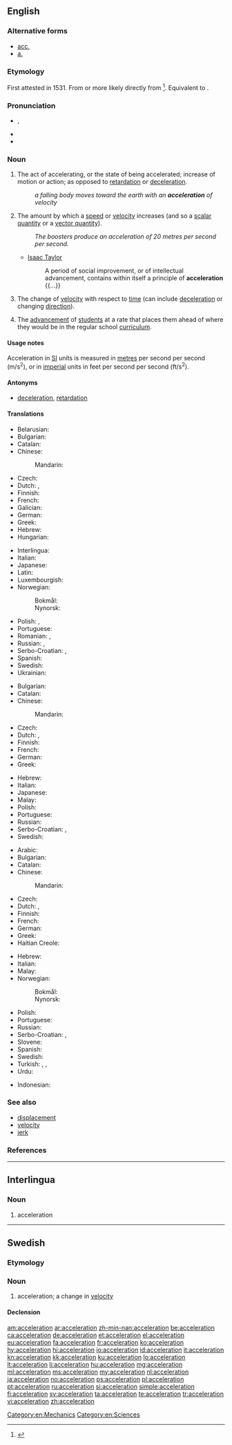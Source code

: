 ==English==

===Alternative forms===
* [[acc.]]
* [[a.]]

===Etymology===
First attested in 1531. From {{etyl|fr|en}} {{term|acceleration|accélération|lang=fr}} or more likely directly from {{etyl|la|en}} {{m|la|accelerātiō||a hastening, acceleration}}<ref>{{R:CDOE|page=6}}</ref>. Equivalent to {{suffix|accelerate|ion|lang=en}}.

===Pronunciation===
* {{enPR|əksĕlərā'shən}}, {{IPA|/ək.ˌsɛl.ə.ˈɹeɪ.ʃən/|/æk.ˌsɛl.ə.ˈɹeɪ.ʃən/|/ɪk.ˌsɛl.ə.ˈɹeɪ.ʃən/|lang=en}}
* {{audio|En-us-acceleration.ogg|Audio (US)|lang=en}}
* {{rhymes|eɪʃən|lang=en}}

===Noun===
{{en-noun|~}}

# {{context|uncountable|lang=en}} The act of accelerating, or the state of being accelerated; increase of motion or action; as opposed to [[retardation]] or [[deceleration]].
#: ''a falling body moves toward the earth with an '''acceleration''' of velocity''
# {{context|countable|lang=en}} The amount by which a [[speed]] or [[velocity]] increases (and so a [[scalar quantity]] or a [[vector quantity]]).
#: ''The boosters produce an acceleration of 20 metres per second per second.''
#* {{rfdate}} [[w:Isaac Taylor|Isaac Taylor]]
#*: A period of social improvement, or of intellectual advancement, contains within itself a principle of '''acceleration''' {{...}}
# {{context|physics|lang=en}} The change of [[velocity]] with respect to [[time]] (can include [[deceleration]] or changing [[direction]]).
# The [[advancement]] of [[student]]s at a rate that places them ahead of where they would be in the regular school [[curriculum]].

====Usage notes====
Acceleration in [[SI]] units is measured in [[metre]]s per second per second (m/s<sup>2</sup>), or in [[imperial]] units in feet per second per second (ft/s<sup>2</sup>).

====Antonyms====
* {{sense|act or state, amount}} [[deceleration]], [[retardation]]

====Translations====
{{trans-top|act or state}}
* Belarusian: {{t|be|паскарэ́нне|n|sc=Cyrl}}
* Bulgarian: {{t|bg|ускоряване}}
* Catalan: {{t|ca|acceleració|f}}
* Chinese:
*: Mandarin: {{t+|cmn|加速|tr=jiāsù|sc=Hani}}
* Czech: {{t|cs|zrychlení|n}}
* Dutch: {{t+|nl|versnelling|f}}, {{t+|nl|acceleratie|f}}
* Finnish: {{t|fi|kiihdytys}}
* French: {{t+|fr|accélération|f}}
* Galician: {{t+|gl|aceleración|f}}
* German: {{t+|de|Beschleunigung|f}}
* Greek: {{t+|el|επιτάχυνση|f|tr=epitáchynsi|sc=Grek}}
* Hebrew: {{t|he|האצה|f|tr=he'atza|sc=Hebr}}
* Hungarian: {{t+|hu|gyorsulás}}
{{trans-mid}}
* Interlingua: {{t|ia|acceleration}}
* Italian: {{t+|it|accelerazione|f}}
* Japanese: {{t+|ja|加速|tr=かそく, kasoku}}
* Latin: {{t|la|accelerātiō|f}}
* Luxembourgish: {{t|lb|Acceleratioun|f}}
* Norwegian: 
*: Bokmål: {{t+|nb|akselerasjon|m}}
*: Nynorsk: {{t|nn|akselerasjon|m}}
* Polish: {{t+|pl|przyspieszenie|n}}, {{t|pl|akceleracja|f}}
* Portuguese: {{t+|pt|aceleração|f}}
* Romanian: {{t+|ro|accelerație|f}}, {{t+|ro|accelerare|f}}
* Russian: {{t+|ru|ускорение|n|tr=uskorénije}}, {{t+|ru|разгон|m|tr=razgón}}
* Serbo-Croatian: {{t|sh|akcelerácija|f}}, {{t|sh|ubrzánje|n}}
* Spanish: {{t+|es|aceleración}}
* Swedish: {{t+|sv|acceleration|c}}
* Ukrainian: {{t+|uk|приско́рення|n|sc=Cyrl}}
{{trans-bottom}}

{{trans-top|amount}}
* Bulgarian: {{t+|bg|ускорение|n|tr=uskorénie}}
* Catalan: {{t|ca|acceleració|f}}
* Chinese:
*: Mandarin: {{t+|cmn|加速度|tr=jiāsùdù|sc=Hani}}
* Czech: {{t|cs|zrychlení|n}}
* Dutch: {{t+|nl|versnelling|f}}, {{t+|nl|acceleratie|f}}
* Finnish: {{t+|fi|kiihtyvyys}}
* French: {{t+|fr|accélération|f}}
* German: {{t+|de|Beschleunigung|f}}
* Greek: {{t+|el|επιτάχυνση|f|tr=epitáchynsi|sc=Grek}}
{{trans-mid}}
* Hebrew: {{t|he|תאוצה|f|tr=teutza}}
* Italian: {{t+|it|accelerazione|f}}
* Japanese: {{t+|ja|加速度|tr=かそくど, kasokudo}}
* Malay: {{t|ms|pecutan}}
* Polish: {{t+|pl|przyspieszenie|n}}
* Portuguese: {{t+|pt|aceleração|f}}
* Russian: {{t+|ru|ускорение|n|tr=uskorénije}}
* Serbo-Croatian: {{t|sh|akcelerácija|f}}, {{t|sh|ubrzánje|n}}
* Swedish: {{t+|sv|acceleration|c}}
{{trans-bottom}}

{{trans-top|(physics)}}
* Arabic: {{t|ar|عجلة|sc=Arab}}
* Bulgarian: {{t+|bg|ускорение|n|tr=uskorénie}}
* Catalan: {{t|ca|acceleració|f}}
* Chinese:
*: Mandarin: {{t+|cmn|加速度|tr=jiāsùdù|sc=Hani}}
* Czech: {{t|cs|zrychlení|n}}
* Dutch: {{t+|nl|versnelling|f}}, {{t+|nl|acceleratie|f}}
* Finnish: {{t+|fi|kiihtyvyys}}
* French: {{t+|fr|accélération|f}}
* German: {{t+|de|Beschleunigung|f}}
* Greek: {{t+|el|επιτάχυνση|f|tr=epitáchynsi|sc=Grek}}
* Haitian Creole: {{t|ht|akselerasyon}}
{{trans-mid}}
* Hebrew: {{t|he|תאוצה|f}}
* Italian: {{t+|it|accelerazione|f}}
* Malay: {{t|ms|pemecutan}}
* Norwegian:
*: Bokmål: {{t+|nb|akselerasjon|m}}
*: Nynorsk: {{t|nn|akselerasjon|m}}
* Polish: {{t+|pl|przyspieszenie|n}}
* Portuguese: {{t+|pt|aceleração|f}}
* Russian: {{t+|ru|ускорение|n|tr=uskorénije}}
* Serbo-Croatian: {{t|sh|akcelerácija|f}}, {{t|sh|ubrzánje|n}}
* Slovene: {{t+|sl|pospešek|m}}
* Spanish: {{t+|es|aceleración|f}}
* Swedish: {{t+|sv|acceleration|c}}
* Turkish: {{t+|tr|ivme}}, {{t+|tr|hızlanma}}, {{t+|tr|hızlanma}}
* Urdu: {{t|ur|اسراع|m|tr=israa|sc=ur-Arab}}
{{trans-bottom}}

{{checktrans-top}}
* Indonesian: {{t-check|id|cepat|alt=percepatan}} <!-- was "[[cepat|percepatan]]" - assumed inflected form or vocalised spelling; please verify if linking is acceptable. see [[User:Kephir/gadgets/xte#Translation_fixing]] -->
{{trans-bottom}}

===See also===
* [[displacement]]
* [[velocity]]
* [[jerk]]

===References===
<references/>

[[Category:en:Mechanics]]
[[Category:en:Sciences]]

----

==Interlingua==

===Noun===
{{ia-noun|es}}

# acceleration

----

==Swedish==

===Etymology===
{{suffix|accelerera|tion|lang=sv}}

===Noun===
{{sv-noun|c}}

# acceleration; a change in [[velocity]]

====Declension====
{{sv-noun-reg-er}}

[[am:acceleration]]
[[ar:acceleration]]
[[zh-min-nan:acceleration]]
[[be:acceleration]]
[[ca:acceleration]]
[[de:acceleration]]
[[et:acceleration]]
[[el:acceleration]]
[[eu:acceleration]]
[[fa:acceleration]]
[[fr:acceleration]]
[[ko:acceleration]]
[[hy:acceleration]]
[[hi:acceleration]]
[[io:acceleration]]
[[id:acceleration]]
[[it:acceleration]]
[[kn:acceleration]]
[[kk:acceleration]]
[[ku:acceleration]]
[[lo:acceleration]]
[[lt:acceleration]]
[[li:acceleration]]
[[hu:acceleration]]
[[mg:acceleration]]
[[ml:acceleration]]
[[ms:acceleration]]
[[my:acceleration]]
[[nl:acceleration]]
[[ja:acceleration]]
[[no:acceleration]]
[[ps:acceleration]]
[[pl:acceleration]]
[[pt:acceleration]]
[[ru:acceleration]]
[[si:acceleration]]
[[simple:acceleration]]
[[fi:acceleration]]
[[sv:acceleration]]
[[ta:acceleration]]
[[te:acceleration]]
[[tr:acceleration]]
[[vi:acceleration]]
[[zh:acceleration]]